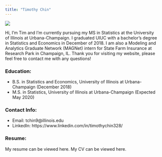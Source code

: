 ```yaml
---
title: "Timothy Chin"
---
```


![](Timothy Chin.jpg)



Hi, I’m Tim and I’m currently pursuing my MS in Statistics at the University of Illinois at Urbana-Champaign. I graduated UIUC with a bachelor’s degree in Statistics and Economics in December of 2018. I am also a Modeling and Analytics Graduate Network (MAGNet) intern for State Farm Insurance at Research Park in Champaign, IL. Thank you for visiting my website, please feel free to contact me with any questions!


### Education: 
- B.S. in Statistics and Economics, University of Illinois at Urbana-Champaign (December 2018)
- M.S. in Statistics, University of Illinois at Urbana-Champaign (Expected May 2020)


### Contact Info: 
- Email: tchin9@illinois.edu
- LinkedIn: https://www.linkedin.com/in/timothychin328/

### Resume: 
My resume can be viewed here.
My CV can be viewed here.




